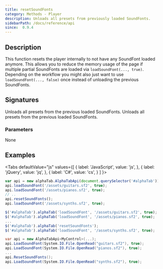 ```yaml
---
title: resetSoundFonts
category: Methods - Player
description: Unloads all presets from previously loaded SoundFonts. 
sidebarPath: /docs/reference/api
since:  0.9.4
---
```


<SinceBadge since="0.9.4" />


## Description
This function resets the player internally to not have any SoundFont loaded anymore. This allows you to reduce the memory usage of the page
if multiple partial SoundFonts are loaded via `loadSoundFont(..., true)`. Depending on the workflow you might also just want to use `loadSoundFont(..., false)` once 
instead of unloading the previous SoundFonts. 

## Signatures

<TypeTable>
    <TypeRow type="js" name="function resetSoundFonts()">
        Unloads all presets from the previous loaded SoundFonts.
    </TypeRow>
    <TypeRow type="net" name="void ResetSoundFonts()">
        Unloads all presets from the previous loaded SoundFonts.
    </TypeRow>
</TypeTable>

### Parameters
None

## Examples

<Tabs
  defaultValue="js"
  values={[
    { label: 'JavaScript', value: 'js', },
    { label: 'jQuery', value: 'jq', },
    { label: 'C#', value: 'cs', }
  ]
}>
<TabItem value="js">

```js
var api = new alphaTab.AlphaTabApi(document.querySelector('#alphaTab'));
api.loadSoundFont('/assets/guitars.sf2', true);
api.loadSoundFont('/assets/pianos.sf2', true);
// ..
api.resetSoundFonts();
api.loadSoundFont('/assets/synths.sf2', true);
```

</TabItem>
<TabItem value="jq">

```js
$('#alphaTab').alphaTab('loadSoundFont', '/assets/guitars.sf2', true);
$('#alphaTab').alphaTab('loadSoundFont', '/assets/pianos.sf2', true);
...
$('#alphaTab').alphaTab('resetSoundFonts');
$('#alphaTab').alphaTab('loadSoundFont', '/assets/synths.sf2', true);
```

</TabItem>
<TabItem value="cs">

```csharp
var api = new AlphaTabApi<MyControl>(...);
api.LoadSoundFont(System.IO.File.OpenRead("guitars.sf2"), true);
api.LoadSoundFont(System.IO.File.OpenRead("pianos.sf2"), true);
...
api.ResetSoundFonts();
api.LoadSoundFont(System.IO.File.OpenRead("synths.sf2"), true);
```

</TabItem>
</Tabs>